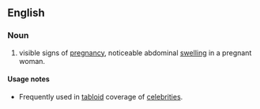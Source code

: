 ==English==

===Noun===
{{en-noun|head=[[baby]] [[bump]]}}

# {{context|informal|lang=en}} visible signs of [[pregnancy]], noticeable abdominal [[swelling]] in a pregnant woman.

====Usage notes====
* Frequently used in [[tabloid]] coverage of [[celebrity|celebrities]].